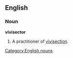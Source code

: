 ==English==
===Noun===
'''vivisector'''
#A practitioner of [[vivisection]].

[[Category:English nouns]]